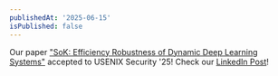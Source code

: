 ```yaml
---
publishedAt: '2025-06-15'
isPublished: false
---
```


Our paper ["SoK: Efficiency Robustness of Dynamic Deep Learning Systems"](https://arxiv.org/abs/2506.10831) accepted to USENIX Security '25! Check our [LinkedIn Post](https://www.linkedin.com/posts/ravishka-shemal-rathnasuriya-183518146_efficiency-robustness-of-dynamic-deep-learning-activity-7339414037966831617-WsnM?utm_source=share&utm_medium=member_desktop&rcm=ACoAACjgBgYBAypUECVZh_mWVFBQeieHmy16upI)!
